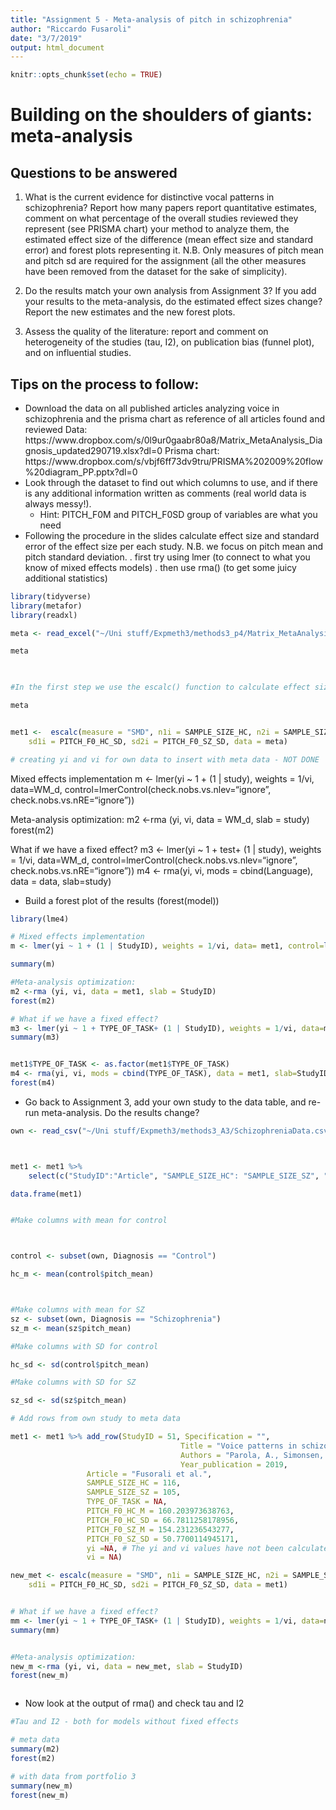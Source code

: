 ```yaml
---
title: "Assignment 5 - Meta-analysis of pitch in schizophrenia"
author: "Riccardo Fusaroli"
date: "3/7/2019"
output: html_document
---
```


```r
knitr::opts_chunk$set(echo = TRUE)
```

# Building on the shoulders of giants: meta-analysis

## Questions to be answered

1. What is the current evidence for distinctive vocal patterns in schizophrenia? Report how many papers report quantitative estimates, comment on what percentage of the overall studies reviewed they represent (see PRISMA chart) your method to analyze them, the estimated effect size of the difference (mean effect size and standard error) and forest plots representing it. N.B. Only measures of pitch mean and pitch sd are required for the assignment (all the other measures have been removed from the dataset for the sake of simplicity). 

2. Do the results match your own analysis from Assignment 3? If you add your results to the meta-analysis, do the estimated effect sizes change? Report the new estimates and the new forest plots.

3. Assess the quality of the literature: report and comment on heterogeneity of the studies (tau, I2), on publication bias (funnel plot), and on influential studies.

## Tips on the process to follow:

- Download the data on all published articles analyzing voice in schizophrenia and the prisma chart as reference of all articles found and reviewed
Data: https://www.dropbox.com/s/0l9ur0gaabr80a8/Matrix_MetaAnalysis_Diagnosis_updated290719.xlsx?dl=0
Prisma chart: https://www.dropbox.com/s/vbjf6ff73dv9tru/PRISMA%202009%20flow%20diagram_PP.pptx?dl=0 
- Look through the dataset to find out which columns to use, and if there is any additional information written as comments (real world data is always messy!).
    * Hint: PITCH_F0M and PITCH_F0SD group of variables are what you need
- Following the procedure in the slides calculate effect size and standard error of the effect size per each study. N.B. we focus on pitch mean and pitch standard deviation.
 . first try using lmer (to connect to what you know of mixed effects models)
 . then use rma() (to get some juicy additional statistics)
 
```r

library(tidyverse)
library(metafor)
library(readxl)

meta <- read_excel("~/Uni stuff/Expmeth3/methods3_p4/Matrix_MetaAnalysis_Diagnosis_updated290719.xlsx" )

meta

 

```


```r
#In the first step we use the escalc() function to calculate effect sizes and their variance.

meta 


met1 <-  escalc(measure = "SMD", n1i = SAMPLE_SIZE_HC, n2i = SAMPLE_SIZE_SZ, m1i = PITCH_F0_HC_M, m2i = PITCH_F0_SZ_M, 
    sd1i = PITCH_F0_HC_SD, sd2i = PITCH_F0_SZ_SD, data = meta)

# creating yi and vi for own data to insert with meta data - NOT DONE


```

 
Mixed effects implementation
m <- lmer(yi ~ 1 + (1 | study), weights = 1/vi, data=WM_d, control=lmerControl(check.nobs.vs.nlev="ignore", check.nobs.vs.nRE="ignore"))

Meta-analysis optimization:
m2 <-rma (yi, vi, data = WM_d, slab = study)
forest(m2)

What if we have a fixed effect?
m3 <- lmer(yi ~ 1 + test+ (1 | study), weights = 1/vi, data=WM_d, control=lmerControl(check.nobs.vs.nlev="ignore", check.nobs.vs.nRE="ignore"))
m4 <- rma(yi, vi, mods = cbind(Language), data = data, slab=study)

- Build a forest plot of the results (forest(model))

```r
library(lme4)

# Mixed effects implementation 
m <- lmer(yi ~ 1 + (1 | StudyID), weights = 1/vi, data= met1, control=lmerControl(check.nobs.vs.nlev="ignore", check.nobs.vs.nRE="ignore"))

summary(m)

#Meta-analysis optimization: 
m2 <-rma (yi, vi, data = met1, slab = StudyID)
forest(m2)

# What if we have a fixed effect?
m3 <- lmer(yi ~ 1 + TYPE_OF_TASK+ (1 | StudyID), weights = 1/vi, data=met1, control=lmerControl(check.nobs.vs.nlev="ignore", check.nobs.vs.nRE="ignore"))
summary(m3)


met1$TYPE_OF_TASK <- as.factor(met1$TYPE_OF_TASK)
m4 <- rma(yi, vi, mods = cbind(TYPE_OF_TASK), data = met1, slab=StudyID)
forest(m4)

```


 
- Go back to Assignment 3, add your own study to the data table, and re-run meta-analysis. Do the results change?
```r
own <- read_csv("~/Uni stuff/Expmeth3/methods3_A3/SchizophreniaData.csv")



met1 <- met1 %>% 
    select(c("StudyID":"Article", "SAMPLE_SIZE_HC": "SAMPLE_SIZE_SZ", "TYPE_OF_TASK", "PITCH_F0_HC_M":"PITCH_F0_SZ_SD", "yi", "vi"))

data.frame(met1)


#Make columns with mean for control



control <- subset(own, Diagnosis == "Control")

hc_m <- mean(control$pitch_mean)



#Make columns with mean for SZ
sz <- subset(own, Diagnosis == "Schizophrenia")
sz_m <- mean(sz$pitch_mean)

#Make columns with SD for control

hc_sd <- sd(control$pitch_mean)

#Make columns with SD for SZ

sz_sd <- sd(sz$pitch_mean)

# Add rows from own study to meta data

met1 <- met1 %>% add_row(StudyID = 51, Specification = "",   
                                      Title = "Voice patterns in schizophrenia: A systematic review and Bayesian meta-analysis",   
                                      Authors = "Parola, A., Simonsen, A., Bliksted, V., & Fusaroli, R.",    
                                      Year_publication = 2019,
                 Article = "Fusorali et al.",
                 SAMPLE_SIZE_HC = 116,
                 SAMPLE_SIZE_SZ = 105,
                 TYPE_OF_TASK = NA,
                 PITCH_F0_HC_M = 160.203973638763,
                 PITCH_F0_HC_SD = 66.7811258178956,
                 PITCH_F0_SZ_M = 154.231236543277,
                 PITCH_F0_SZ_SD = 50.7700114945171,
                 yi =NA, # The yi and vi values have not been calculated yet - just as random number
                 vi = NA)  

new_met <- escalc(measure = "SMD", n1i = SAMPLE_SIZE_HC, n2i = SAMPLE_SIZE_SZ, m1i = PITCH_F0_HC_M, m2i = PITCH_F0_SZ_M, 
    sd1i = PITCH_F0_HC_SD, sd2i = PITCH_F0_SZ_SD, data = met1)


# What if we have a fixed effect?
mm <- lmer(yi ~ 1 + TYPE_OF_TASK+ (1 | StudyID), weights = 1/vi, data=new_met, control=lmerControl(check.nobs.vs.nlev="ignore", check.nobs.vs.nRE="ignore"))
summary(mm)


#Meta-analysis optimization: 
new_m <-rma (yi, vi, data = new_met, slab = StudyID)
forest(new_m)



```


- Now look at the output of rma() and check tau and I2
```r
#Tau and I2 - both for models without fixed effects

# meta data
summary(m2)
forest(m2)

# with data from portfolio 3
summary(new_m)
forest(new_m)


```


